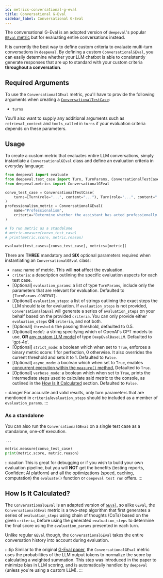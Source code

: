 ```yaml
---
id: metrics-conversational-g-eval
title: Conversational G-Eval
sidebar_label: Conversational G-Eval
---
```


<head>
  <link
    rel="canonical"
    href="https://deepeval.com/docs/metrics-conversational-g-eval"
  />
</head>


<MetricTagsDisplayer custom={true} chatbot={true} />

The conversational G-Eval is an adopted version of `deepeval`'s popular [`GEval` metric](/docs/metrics-llm-evals) but for evaluating entire conversations instead.

It is currently the best way to define custom criteria to evaluate multi-turn conversations in `deepeval`. By defining a custom `ConversationalGEval`, you can easily determine whether your LLM chatbot is able to consistently generate responses that are up to standard with your custom criteria **throughout a conversation**.

## Required Arguments

To use the `ConversationalGEval` metric, you'll have to provide the following arguments when creating a [`ConversationalTestCase`](/docs/evaluation-multiturn-test-cases):

- `turns`

You'll also want to supply any additional arguments such as `retrieval_context` and `tools_called` in `turns` if your evaluation criteria depends on these parameters.

## Usage

To create a custom metric that evaluates entire LLM conversations, simply instantiate a `ConversationalGEval` class and define an evaluation criteria in everyday language:

```python
from deepeval import evaluate
from deepeval.test_case import Turn, TurnParams, ConversationalTestCase
from deepeval.metrics import ConversationalGEval

convo_test_case = ConversationalTestCase(
    turns=[Turn(role="...", content="..."), Turn(role="...", content="...")]
)
professionalism_metric = ConversationalGEval(
    name="Professionalism",
    criteria="Determine whether the assistant has acted professionally based on the content."
)

# To run metric as a standalone
# metric.measure(convo_test_case)
# print(metric.score, metric.reason)

evaluate(test_cases=[convo_test_case], metrics=[metric])
```

There are **THREE** mandatory and **SIX** optional parameters required when instantiating an `ConversationalGEval` class:

- `name`: name of metric. This will **not** affect the evaluation.
- `criteria`: a description outlining the specific evaluation aspects for each test case.
- [Optional] `evaluation_params`: a list of type `TurnParams`, include only the parameters that are relevant for evaluation. Defaulted to `[TurnParams.CONTENT]`.
- [Optional] `evaluation_steps`: a list of strings outlining the exact steps the LLM should take for evaluation. If `evaluation_steps` is not provided, `ConversationalGEval` will generate a series of `evaluation_steps` on your behalf based on the provided `criteria`. You can only provide either `evaluation_steps` **OR** `criteria`, and not both.
- [Optional] `threshold`: the passing threshold, defaulted to 0.5.
- [Optional] `model`: a string specifying which of OpenAI's GPT models to use, **OR** [any custom LLM model](/docs/metrics-introduction#using-a-custom-llm) of type `DeepEvalBaseLLM`. Defaulted to 'gpt-4o'.
- [Optional] `strict_mode`: a boolean which when set to `True`, enforces a binary metric score: 1 for perfection, 0 otherwise. It also overrides the current threshold and sets it to 1. Defaulted to `False`.
- [Optional] `async_mode`: a boolean which when set to `True`, enables [concurrent execution within the `measure()` method.](/docs/metrics-introduction#measuring-metrics-in-async) Defaulted to `True`.
- [Optional] `verbose_mode`: a boolean which when set to `True`, prints the intermediate steps used to calculate said metric to the console, as outlined in the [How Is It Calculated](#how-is-it-calculated) section. Defaulted to `False`.

:::danger
For accurate and valid results, only turn parameters that are mentioned in `criteria`/`evaluation_steps` should be included as a member of `evaluation_params`.
:::

### As a standalone

You can also run the `ConversationalGEval` on a single test case as a standalone, one-off execution.

```python
...

metric.measure(convo_test_case)
print(metric.score, metric.reason)
```

:::caution
This is great for debugging or if you wish to build your own evaluation pipeline, but you will **NOT** get the benefits (testing reports, Confident AI platform) and all the optimizations (speed, caching, computation) the `evaluate()` function or `deepeval test run` offers.
:::

## How Is It Calculated?

The `ConversationalGEval` is an adapted version of [`GEval`](/docs/metrics-llm-evals), so alike `GEval`, the `ConversationalGEval` metric is a two-step algorithm that first generates a series of `evaluation_steps` using chain of thoughts (CoTs) based on the given `criteria`, before using the generated `evaluation_steps` to determine the final score using the `evaluation_params` presented in each turn.

Unlike regular `GEval` though, the `ConversationalGEval` takes the entire conversation history into account during evaluation.

:::tip
Similar to the original [G-Eval paper](https://arxiv.org/abs/2303.16634), the `ConversationalGEval` metric uses the probabilities of the LLM output tokens to normalize the score by calculating a weighted summation. This step was introduced in the paper to minimize bias in LLM scoring, and is automatically handled by `deepeval` (unless you're using a custom LLM).
:::
